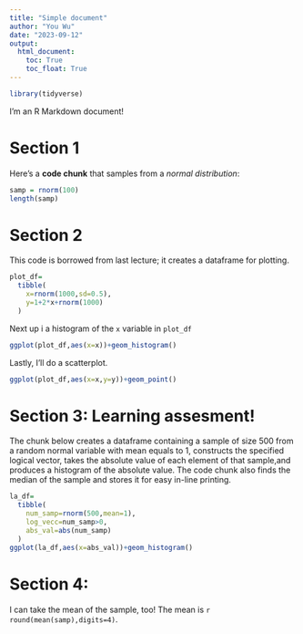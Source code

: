 ```yaml
---
title: "Simple document"
author: "You Wu"
date: "2023-09-12"
output: 
  html_document:
    toc: True
    toc_float: True
---
```


```r
library(tidyverse)
```


I'm an R Markdown document! 

# Section 1

Here's a **code chunk** that samples from 
a _normal distribution_:

```r
samp = rnorm(100)
length(samp)
```

# Section 2
This code is borrowed from last lecture; it creates a dataframe for plotting.
```r

plot_df=
  tibble(
    x=rnorm(1000,sd=0.5),
    y=1+2*x+rnorm(1000)
  )
```
Next up i a histogram of the `x` variable in `plot_df`
```r
ggplot(plot_df,aes(x=x))+geom_histogram()
```

Lastly, I'll do a scatterplot.

```r
ggplot(plot_df,aes(x=x,y=y))+geom_point()
```

# Section 3: Learning assesment!

The chunk below creates a dataframe containing a sample of size 500 from a 
random normal variable with mean equals to 1, constructs the specified logical vector, takes the 
absolute value of each element of that sample,and produces a histogram of 
the absolute value. The code chunk also finds the median of the sample and
stores it for easy in-line printing.
```r
la_df=
  tibble(
    num_samp=rnorm(500,mean=1),
    log_vecc=num_samp>0,
    abs_val=abs(num_samp)
  )
ggplot(la_df,aes(x=abs_val))+geom_histogram()
```

# Section 4:

I can take the mean of the sample, too!
The mean is `r round(mean(samp),digits=4)`.